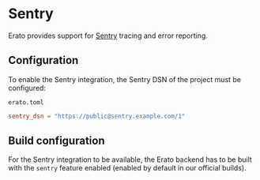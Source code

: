 # Sentry

Erato provides support for [Sentry](https://sentry.io/) tracing and error reporting.

## Configuration

To enable the Sentry integration, the Sentry DSN of the project must be configured:

`erato.toml`

```toml
sentry_dsn = "https://public@sentry.example.com/1"
```

## Build configuration

For the Sentry integration to be available, the Erato backend has to be built with the `sentry` feature enabled (enabled by default in our official builds).
